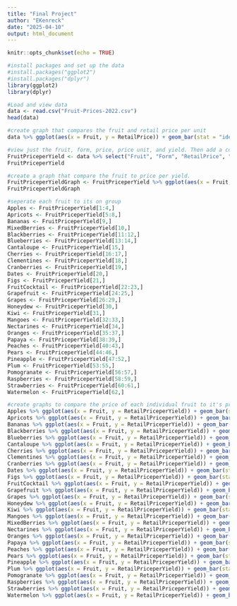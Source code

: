 ```yaml
---
title: "Final Project"
author: "EKenreck"
date: "2025-04-10"
output: html_document
---
```


```r
knitr::opts_chunk$set(echo = TRUE)
```

```r
#install packages and set up the data
#install.packages("ggplot2")
#install.packages("dplyr")
library(ggplot2)
library(dplyr)
```

```r
#Load and view data
data <- read.csv("Fruit-Prices-2022.csv")
head(data)
```



```r
#create graph that compares the fruit and retail price per unit
data %>% ggplot(aes(x = Fruit, y = RetailPrice)) + geom_bar(stat = "identity") + theme(axis.text.x = element_text(angle = 45, size = 7, vjust = 1, hjust = 1))

```

```r
#view just the fruit, form, price, price unit, and yield. Then add a column that shows the prices per unit yield. 
FruitPriceperYield <- data %>% select("Fruit", "Form", "RetailPrice", "RetailPriceUnit", "Yield") %>% mutate(RetailPriceperYield = RetailPrice * Yield)
FruitPriceperYield
```

```r
#create a graph that compare the fruit to price per yield.
FruitPriceperYieldGraph <- FruitPriceperYield %>% ggplot(aes(x = Fruit, y = RetailPriceperYield, color = Form)) + geom_bar(stat = "identity") + theme(axis.text.x = element_text(angle = 45, size = 7, vjust = 1, hjust = 1))
FruitPriceperYieldGraph
```


```r
#seperate each fruit to its on group
Apples <- FruitPriceperYield[1:4,]
Apricots <- FruitPriceperYield[5:8,]
Bananas <- FruitPriceperYield[9,]
MixedBerries <- FruitPriceperYield[10,]
Blackberries <- FruitPriceperYield[11:12,]
Blueberries <- FruitPriceperYield[13:14,]
Cantaloupe <- FruitPriceperYield[15,]
Cherries <- FruitPriceperYield[16:17,]
Clementines <- FruitPriceperYield[18,]
Cranberries <- FruitPriceperYield[19,]
Dates <- FruitPriceperYield[20,]
Figs <- FruitPriceperYield[21,]
FruitCocktail <- FruitPriceperYield[22:23,]
Grapefruit <- FruitPriceperYield[24:25,]
Grapes <- FruitPriceperYield[26:29,]
Honeydew <- FruitPriceperYield[30,]
Kiwi <- FruitPriceperYield[31,]
Mangoes <- FruitPriceperYield[32:33,]
Nectarines <- FruitPriceperYield[34,]
Oranges <- FruitPriceperYield[35:37,]
Papaya <- FruitPriceperYield[38:39,]
Peaches <- FruitPriceperYield[40:43,]
Pears <- FruitPriceperYield[44:46,]
Pineapple <- FruitPriceperYield[47:52,]
Plum <- FruitPriceperYield[53:55,]
Pomogranate <- FruitPriceperYield[56:57,]
Raspberries <- FruitPriceperYield[58:59,]
Strawberries <- FruitPriceperYield[60:61,]
Watermelon <- FruitPriceperYield[62,]

```

```r
#create graphs to compare the price of each individual fruit to it's price per yield. 
Apples %>% ggplot(aes(x = Fruit, y = RetailPriceperYield)) + geom_bar(stat = "identity") + theme(axis.text.x = element_text(angle = 45, size = 7, vjust = 1, hjust = 1))
Apricots %>% ggplot(aes(x = Fruit, y = RetailPriceperYield)) + geom_bar(stat = "identity") + theme(axis.text.x = element_text(angle = 45, size = 7, vjust = 1, hjust = 1))
Bananas %>% ggplot(aes(x = Fruit, y = RetailPriceperYield)) + geom_bar(stat = "identity") + theme(axis.text.x = element_text(angle = 45, size = 7, vjust = 1, hjust = 1))
Blackberries %>% ggplot(aes(x = Fruit, y = RetailPriceperYield)) + geom_bar(stat = "identity") + theme(axis.text.x = element_text(angle = 45, size = 7, vjust = 1, hjust = 1))
Blueberries %>% ggplot(aes(x = Fruit, y = RetailPriceperYield)) + geom_bar(stat = "identity") + theme(axis.text.x = element_text(angle = 45, size = 7, vjust = 1, hjust = 1))
Cantaloupe %>% ggplot(aes(x = Fruit, y = RetailPriceperYield)) + geom_bar(stat = "identity") + theme(axis.text.x = element_text(angle = 45, size = 7, vjust = 1, hjust = 1))
Cherries %>% ggplot(aes(x = Fruit, y = RetailPriceperYield)) + geom_bar(stat = "identity") + theme(axis.text.x = element_text(angle = 45, size = 7, vjust = 1, hjust = 1))
Clementines %>% ggplot(aes(x = Fruit, y = RetailPriceperYield)) + geom_bar(stat = "identity") + theme(axis.text.x = element_text(angle = 45, size = 7, vjust = 1, hjust = 1))
Cranberries %>% ggplot(aes(x = Fruit, y = RetailPriceperYield)) + geom_bar(stat = "identity") + theme(axis.text.x = element_text(angle = 45, size = 7, vjust = 1, hjust = 1))
Dates %>% ggplot(aes(x = Fruit, y = RetailPriceperYield)) + geom_bar(stat = "identity") + theme(axis.text.x = element_text(angle = 45, size = 7, vjust = 1, hjust = 1))
Figs %>% ggplot(aes(x = Fruit, y = RetailPriceperYield)) + geom_bar(stat = "identity") + theme(axis.text.x = element_text(angle = 45, size = 7, vjust = 1, hjust = 1))
FruitCocktail %>% ggplot(aes(x = Fruit, y = RetailPriceperYield)) + geom_bar(stat = "identity") + theme(axis.text.x = element_text(angle = 45, size = 7, vjust = 1, hjust = 1))
Grapefruit %>% ggplot(aes(x = Fruit, y = RetailPriceperYield)) + geom_bar(stat = "identity") + theme(axis.text.x = element_text(angle = 45, size = 7, vjust = 1, hjust = 1))
Grapes %>% ggplot(aes(x = Fruit, y = RetailPriceperYield)) + geom_bar(stat = "identity") + theme(axis.text.x = element_text(angle = 45, size = 7, vjust = 1, hjust = 1))
Honeydew %>% ggplot(aes(x = Fruit, y = RetailPriceperYield)) + geom_bar(stat = "identity") + theme(axis.text.x = element_text(angle = 45, size = 7, vjust = 1, hjust = 1))
Kiwi %>% ggplot(aes(x = Fruit, y = RetailPriceperYield)) + geom_bar(stat = "identity") + theme(axis.text.x = element_text(angle = 45, size = 7, vjust = 1, hjust = 1))
Mangoes %>% ggplot(aes(x = Fruit, y = RetailPriceperYield)) + geom_bar(stat = "identity") + theme(axis.text.x = element_text(angle = 45, size = 7, vjust = 1, hjust = 1))
MixedBerries %>% ggplot(aes(x = Fruit, y = RetailPriceperYield)) + geom_bar(stat = "identity") + theme(axis.text.x = element_text(angle = 45, size = 7, vjust = 1, hjust = 1))
Nectarines %>% ggplot(aes(x = Fruit, y = RetailPriceperYield)) + geom_bar(stat = "identity") + theme(axis.text.x = element_text(angle = 45, size = 7, vjust = 1, hjust = 1))
Oranges %>% ggplot(aes(x = Fruit, y = RetailPriceperYield)) + geom_bar(stat = "identity") + theme(axis.text.x = element_text(angle = 45, size = 7, vjust = 1, hjust = 1))
Papaya %>% ggplot(aes(x = Fruit, y = RetailPriceperYield)) + geom_bar(stat = "identity") + theme(axis.text.x = element_text(angle = 45, size = 7, vjust = 1, hjust = 1))
Peaches %>% ggplot(aes(x = Fruit, y = RetailPriceperYield)) + geom_bar(stat = "identity") + theme(axis.text.x = element_text(angle = 45, size = 7, vjust = 1, hjust = 1))
Pears %>% ggplot(aes(x = Fruit, y = RetailPriceperYield)) + geom_bar(stat = "identity") + theme(axis.text.x = element_text(angle = 45, size = 7, vjust = 1, hjust = 1))
Pineapple %>% ggplot(aes(x = Fruit, y = RetailPriceperYield)) + geom_bar(stat = "identity") + theme(axis.text.x = element_text(angle = 45, size = 7, vjust = 1, hjust = 1))
Plum %>% ggplot(aes(x = Fruit, y = RetailPriceperYield)) + geom_bar(stat = "identity") + theme(axis.text.x = element_text(angle = 45, size = 7, vjust = 1, hjust = 1))
Pomogranate %>% ggplot(aes(x = Fruit, y = RetailPriceperYield)) + geom_bar(stat = "identity") + theme(axis.text.x = element_text(angle = 45, size = 7, vjust = 1, hjust = 1))
Raspberries %>% ggplot(aes(x = Fruit, y = RetailPriceperYield)) + geom_bar(stat = "identity") + theme(axis.text.x = element_text(angle = 45, size = 7, vjust = 1, hjust = 1))
Strawberries %>% ggplot(aes(x = Fruit, y = RetailPriceperYield)) + geom_bar(stat = "identity") + theme(axis.text.x = element_text(angle = 45, size = 7, vjust = 1, hjust = 1))
Watermelon %>% ggplot(aes(x = Fruit, y = RetailPriceperYield)) + geom_bar(stat = "identity") + theme(axis.text.x = element_text(angle = 45, size = 7, vjust = 1, hjust = 1))

```

```r

```

